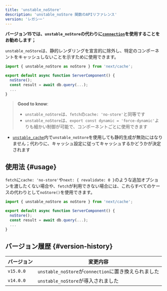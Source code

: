 ```yaml
---
title: 'unstable_noStore'
description: 'unstable_noStore 関数のAPIリファレンス'
version: 'レガシー'
---
```


**バージョン15では、`unstable_noStore`の代わりに[`connection`](/docs/app/api-reference/functions/connection)を使用することをお勧めします；**

`unstable_noStore`は、静的レンダリングを宣言的に除外し、特定のコンポーネントをキャッシュしないことを示すために使用できます。

```jsx
import { unstable_noStore as noStore } from 'next/cache';

export default async function ServerComponent() {
  noStore();
  const result = await db.query(...);
  ...
}
```

> **Good to know**:
>
> - `unstable_noStore`は、`fetch`の`cache: 'no-store'`と同等です
> - `unstable_noStore`は、`export const dynamic = 'force-dynamic'`よりも細かい制御が可能で、コンポーネントごとに使用できます

- [`unstable_cache`](/docs/app/api-reference/functions/unstable_cache)内で`unstable_noStore`を使用しても静的生成が無効にはなりません；代わりに、キャッシュ設定に従ってキャッシュするかどうかが決定されます

## 使用法 {#usage}

`fetch`に`cache: 'no-store'`や`next: { revalidate: 0 }`のような追加オプションを渡したくない場合や、`fetch`が利用できない場合には、これらすべてのケースの代わりとして`noStore()`を使用できます。

```jsx
import { unstable_noStore as noStore } from 'next/cache';

export default async function ServerComponent() {
  noStore();
  const result = await db.query(...);
  ...
}
```

## バージョン履歴 {#version-history}

| バージョン | 変更内容                                             |
| ---------- | ---------------------------------------------------- |
| `v15.0.0`  | `unstable_noStore`が`connection`に置き換えられました |
| `v14.0.0`  | `unstable_noStore`が導入されました                   |

